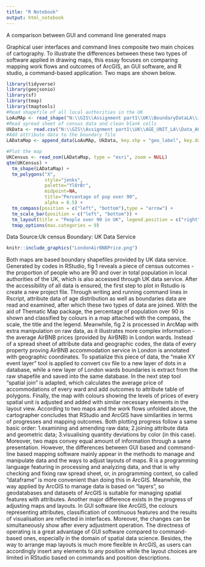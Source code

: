 ```yaml
---
title: "R Notebook"
output: html_notebook
---
```

A comparison between GUI and command line generated maps

Graphical user interfaces and command lines composite two main choices of cartography. To illustrate the differences between these two types of software applied in drawing maps, this essay focuses on comparing mapping work flows and outcomes of ArcGIS, an GUI software, and R studio, a command-based application. Two maps are shown below.
```r
library(tidyverse)
library(geojsonio)
library(sf)
library(tmap)
library(tmaptools)
#Read shapefile of all local authorities in the UK
LoAuMAp <- read_shape("N:\\GIS\\Assignment part1\\UK\\BoundaryDataLA\\infuse_dist_lyr_2011.shp",as.sf = TRUE)
#Read spread sheet of census data and clean blank cells
UkData <- read.csv("N:\\GIS\\Assignment part1\\UK\\AGE_UNIT_LA\\Data_AGE_UNIT.csv", na = "n/a")
#Add attribute data to the boundary file
LADataMap <- append_data(LoAuMAp, UkData, key.shp = "geo_label", key.data = "GEO_LABEL", ignore.duplicates = TRUE)

#Plot the map
UKCensus <- read_osm(LADataMap, type = "esri", zoom = NULL)
qtm(UKCensus) + 
  tm_shape(LADataMap) + 
  tm_polygons("X", 
              style="jenks",
              palette="YlOrBr",
              midpoint=NA,
              title="Percentage of pop over 90",
              alpha = 0.5) + 
  tm_compass(position = c("left", "bottom"),type = "arrow") + 
  tm_scale_bar(position = c("left", "bottom")) +
  tm_layout(title = "People over 90 in UK", legend.position = c("right", "top")) +
  tmap_options(max.categories = 9)

```
Data Source:Uk census
Boundary: UK Data Service


```r
knitr::include_graphics("LondonAirBNBPrice.png")
```

Both maps are based boundary shapefiles provided by UK data service. Generated by codes in RStudio, fig 1 reveals a piece of census outcomes - the proportion of people who are 90 and over in total population in local authorities of the UK, which is also accessed through UK data service. After the accessibility of all data is ensured, the first step to plot in Rstudio is create a new project file. Through writing and running command lines in Rscript, attribute data of age distribution as well as boundaries data are read and examined, after which these two types of data are joined. With the aid of Thematic Map package, the percentage of population over 90 is shown and classified by colours in a map attached with the compass, the scale, the title and the legend. 
Meanwhile, fig 2 is processed in ArcMap with extra manipulation on raw data, as it illustrates more complex information - the average AirBNB prices (provided by AirBNB) in London wards. Instead of a spread sheet of attribute data and geographic codes, the data of every property proving AirBNB accommodation service in London is annotated with geographic coordinates. To spatialize this piece of data, the “make XY event layer” tool is applied to convert csv file to a new layer of dots in a database, while a new layer of London wards boundaries is extract from the raw shapefile and saved into the same database. In the next step tool “spatial join” is adapted, which calculates the average price of accommodations of every ward and add outcomes to attribute table of polygons. Finally, the map with colours showing the levels of prices of every spatial unit is adjusted and added with similar necessary elements in the layout view.
According to two maps and the work flows unfolded above, the cartographer concludes that RStudio and ArcGIS have similarities in terms of progresses and mapping outcomes. Both plotting progress follow a same basic order: 1.examining and amending raw data; 2.joining attribute data and geometric data; 3.visualising quantity deviations by color (in this case). Moreover, two maps convey equal amount of information through a same presentation. 
However, the differences between GUI based and command-line based mapping software mainly appear in the methods to manage and manipulate data and the ways to adjust layouts of maps. R is a programming language featuring in processing and analyzing data, and that is why checking and fixing raw spread sheet, or, in programming context, so called “dataframe” is more convenient than doing this in ArcGIS. Meanwhile, the way applied by ArcGIS to manage data is based on “layers”, so geodatabases and datasets of ArcGIS is suitable for managing spatial features with attributes. 
Another major difference exists in the progress of adjusting maps and layouts. In GUI software like ArcGIS, the colours representing attributes, classification of continuous features and the results of visualisation are reflected in interfaces. Moreover, the changes can be simultaneously show after every adjustment operation. The directness of operating is a great advantage of GUI software compared to command-based ones, especially in the domain of spatial data science. Besides, the way to arrange map layouts is much more flexible in ArcGIS, as users can accordingly insert any elements to any position while the layout choices are limited in RStudio based on commands and position descriptions.
